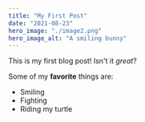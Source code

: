 ```yaml
---
title: "My First Post"
date: "2021-08-23"
hero_image: "./image2.png"
hero_image_alt: "A smiling bunny"
---
```


This is my first blog post! Isn't it *great*?

Some of my **favorite** things are:

* Smiling
* Fighting
* Riding my turtle